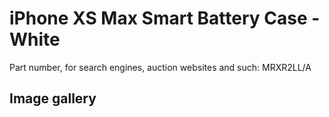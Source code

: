 
# iPhone XS Max Smart Battery Case - White

Part number, for search engines, auction websites and such: MRXR2LL/A

## Image gallery

<div style={{ width: "768px" }}>
  <GalleryComponent
    images={[
      {
        original: "/everysource/MRXR2.png",
        thumbnail: "/everypreview/MRXR2.png",
      },
      {
        original: "/everysource/MRXR2_AV2.png",
        thumbnail: "/everypreview/MRXR2_AV2.png",
      },
      {
        original: "/everysource/MRXR2_AV3.png",
        thumbnail: "/everypreview/MRXR2_AV3.png",
      },
      {
        original: "/everysource/MRXR2_AV4.png",
        thumbnail: "/everypreview/MRXR2_AV4.png",
      },
      {
        original: "/everysource/MRXR2_AV5.png",
        thumbnail: "/everypreview/MRXR2_AV5.png",
      },
      {
        original: "/everysource/MRXR2_AV6.png",
        thumbnail: "/everypreview/MRXR2_AV6.png",
      }
    ]}
  />
</div>